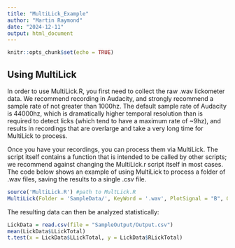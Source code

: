 ```yaml
---
title: "MultiLick_Example"
author: "Martin Raymond"
date: "2024-12-11"
output: html_document
---
```


```r
knitr::opts_chunk$set(echo = TRUE)
```

## Using MultiLick

In order to use MultiLick.R, you first need to collect the raw .wav lickometer data. We recommend recording in Audacity, and strongly recommend a sample rate of not greater than 1000hz. The default sample rate of Audacity is 44000hz, which is dramatically higher temporal resolution than is required to detect licks (which tend to have a maximum rate of ~9hz), and results in recordings that are overlarge and take a very long time for MultiLick to process.

Once you have your recordings, you can process them via MultiLick. The script itself contains a function that is intended to be called by other scripts; we recommend against changing the MultiLick.r script itself in most cases.
The code below shows an example of using MultiLick to process a folder of .wav files, saving the results to a single .csv file.

```r
source('MultiLick.R') #path to MultLick.R
MultiLick(Folder = 'SampleData/', KeyWord = '.wav', PlotSignal = "B", OutputFile = "SampleOutput/Output.csv")
```

The resulting data can then be analyzed statistically:

```r
LickData = read.csv(file = "SampleOutput/Output.csv")
mean(LickData$LLickTotal)
t.test(x = LickData$LLickTotal, y = LickData$RLickTotal)
```
